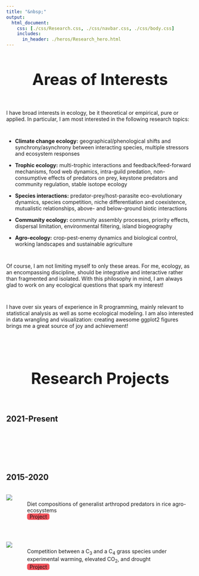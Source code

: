 ```yaml
---
title: "&nbsp;"
output:
  html_document:
    css: [./css/Research.css, ./css/navbar.css, ./css/body.css]
    includes:
      in_header: ./heros/Research_hero.html
---
```


<style>
.External_link{
  border-radius: 5px;
  border: none;
  text-align: center;
  text-decoration: none;
  display: inline-block;
  width: 60px;
  background-color: #EF525B;
}

h1 {text-align: center !important; 
   font-weight: bold !important; 
   font-size: 42px !important}
   
:target {
    display: block;    
    position: relative;     
    top: -150px;
    visibility: hidden;
}
</style> 

# Areas of Interests
<div style="height: 1em;"></div>

I have broad interests in ecology, be it theoretical or empirical, pure or applied. In particular, I am most interested in the following research topics: 

<div style="height: 1em;"></div>

* __Climate change ecology:__ geographical/phenological shifts and synchrony/asynchrony between interacting species, multiple stressors and ecosystem responses

* __Trophic ecology:__ multi-trophic interactions and feedback/feed-forward mechanisms, food web dynamics, intra-guild predation, non-consumptive effects of predators on prey, keystone predators and community regulation, stable isotope ecology

* __Species interactions:__ predator-prey/host-parasite eco-evolutionary dynamics, species competition, niche differentiation and coexistence, mutualistic relationships, above- and below-ground biotic interactions

* __Community ecology:__ community assembly processes, priority effects, dispersal limitation, environmental filtering, island biogeography

* __Agro-ecology:__ crop-pest-enemy dynamics and biological control, working landscapes and sustainable agriculture

<div style="height: 1em;"></div>

Of course, I am not limiting myself to only these areas. For me, ecology, as an encompassing discipline, should be integrative and interactive rather than fragmented and isolated. With this philosophy in mind, I am always glad to work on any ecological questions that spark my interest!

<div style="height: 1em;"></div>

I have over six years of experience in R programming, mainly relevant to statistical analysis as well as some ecological modeling. I am also interested in data wrangling and visualization: creating awesome ggplot2 figures brings me a great source of joy and achievement!

<br>
<br>

# Research Projects
<div style="height: 1em;"></div>

## 2021-Present
<!-- Earthworm stable isotope niche -->
<!-- Pest consumption by GAPs -->
<br>
<br>
<br>
<br>
<br>

## 2015-2020
<br>
<div style="display: flex;">
<img src="./Research Projects/2015-2020/Rice.JPG" style="max-width: 200px; max-height: 150px; width:auto; height:auto">
<div style="padding-left: 40px; padding-top: 0.2em;">
Diet compositions of generalist arthropod predators in rice agro-ecosystems <br>
<a class="External_link btn btn-primary btn-outline btn-xs" href="./Research Projects/2015-2020/Rice.html" target="_blank">Project</a>
</div>
</div>

<br>

<div style="display: flex;">
<img src="./Research Projects/2015-2020/Grass.JPG" style="max-width: 200px; max-height: 150px; width:auto; height:auto">
<div style="padding-left: 40px; padding-top: 0.2em;">
Competition between a C~3~ and a C~4~ grass species under experimental warming, elevated CO~2~, and drought <br>
<a class="External_link btn btn-primary btn-outline btn-xs" href="./Research Projects/2015-2020/Grass.html" target="_blank">Project</a>
</div>
</div>


